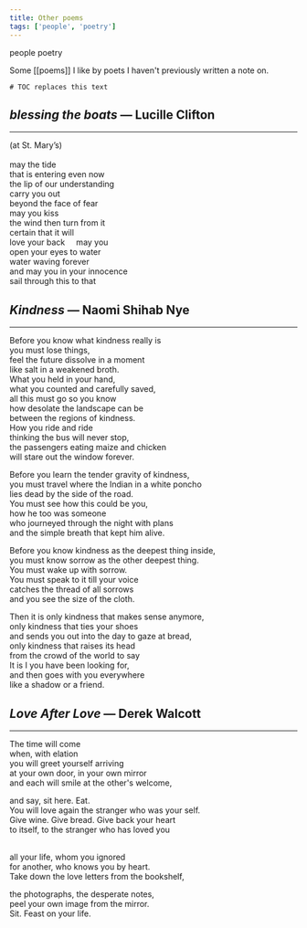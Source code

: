 ```yaml
---
title: Other poems
tags: ['people', 'poetry']
---
```


<NoteTag color="gray">people</NoteTag>
<NoteTag color="gray">poetry</NoteTag>

Some [[poems]] I like by poets I haven't previously written a note on.

<!---
```toc
# TOC replaces this text
```
-->

```toc
# TOC replaces this text
```

## *blessing the boats* — Lucille Clifton
---

(at St. Mary’s)<br/><br/>
may the tide<br/>
that is entering even now<br/>
the lip of our understanding<br/>
carry you out<br/>
beyond the face of fear<br/>
may you kiss<br/>
the wind then turn from it<br/>
certain that it will<br/>
love your back &nbsp;&nbsp;&nbsp; may you<br/>
open your eyes to water<br/>
water waving forever<br/>
and may you in your innocence<br/>
sail through this to that

## *Kindness* — Naomi Shihab Nye
---

Before you know what kindness really is <br/>
you must lose things, <br/>
feel the future dissolve in a moment <br/>
like salt in a weakened broth. <br/>
What you held in your hand, <br/>
what you counted and carefully saved, <br/>
all this must go so you know <br/>
how desolate the landscape can be <br/>
between the regions of kindness. <br/>
How you ride and ride <br/>
thinking the bus will never stop, <br/>
the passengers eating maize and chicken <br/>
will stare out the window forever. <br/>

Before you learn the tender gravity of kindness, <br/>
you must travel where the Indian in a white poncho <br/>
lies dead by the side of the road. <br/>
You must see how this could be you, <br/>
how he too was someone <br/>
who journeyed through the night with plans <br/>
and the simple breath that kept him alive. <br/>

Before you know kindness as the deepest thing inside, <br/>
you must know sorrow as the other deepest thing. <br/>
You must wake up with sorrow. <br/>
You must speak to it till your voice <br/>
catches the thread of all sorrows <br/>
and you see the size of the cloth. <br/>

Then it is only kindness that makes sense anymore, <br/>
only kindness that ties your shoes <br/>
and sends you out into the day to gaze at bread, <br/>
only kindness that raises its head <br/>
from the crowd of the world to say <br/>
It is I you have been looking for, <br/>
and then goes with you everywhere <br/>
like a shadow or a friend.

## *Love After Love* — Derek Walcott
---

The time will come <br/>
when, with elation <br/>
you will greet yourself arriving <br/>
at your own door, in your own mirror <br/>
and each will smile at the other's welcome, <br/>

and say, sit here. Eat. <br/>
You will love again the stranger who was your self. <br/>
Give wine. Give bread. Give back your heart <br/>
to itself, to the stranger who has loved you <br/> <br/>

all your life, whom you ignored <br/>
for another, who knows you by heart. <br/>
Take down the love letters from the bookshelf, <br/>

the photographs, the desperate notes, <br/>
peel your own image from the mirror. <br/>
Sit. Feast on your life.
